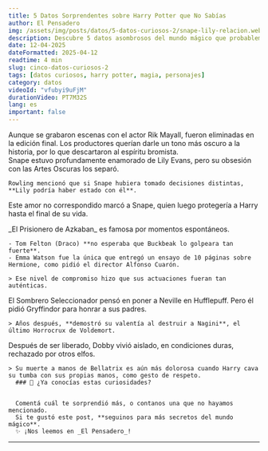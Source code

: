 ```yaml
---
title: 5 Datos Sorprendentes sobre Harry Potter que No Sabías
author: El Pensadero
img: /assets/img/posts/datos/5-datos-curiosos-2/snape-lily-relacion.webp
description: Descubre 5 datos asombrosos del mundo mágico que probablemente desconocías. ¡Te sorprenderán!
date: 12-04-2025
dateFormatted: 2025-04-12
readtime: 4 min
slug: cinco-datos-curiosos-2
tags: [datos curiosos, harry potter, magia, personajes]
category: datos
videoId: "vfubyi9uFjM"
durationVideo: PT7M32S
lang: es
important: false
---
```



<Article>
  <Section title="1. 🧻 **Peeves fue eliminado de las películas**">
    Aunque se grabaron escenas con el actor Rik Mayall, fueron eliminadas en la
    edición final. Los productores querían darle un tono más oscuro a la
    historia, por lo que descartaron al espíritu bromista.
  </Section>
  <Section title="2. 💔 **Snape y Lily podrían haber estado juntos**">
    Snape estuvo profundamente enamorado de Lily Evans, pero su obsesión con las Artes Oscuras los separó.

    Rowling mencionó que si Snape hubiera tomado decisiones distintas, **Lily podría haber estado con él**.

Este amor no correspondido marcó a Snape, quien luego protegería a Harry hasta el final de su vida.

  </Section>
  <Section title="3. 🎬 **La película con más improvisaciones**">
    _El Prisionero de Azkaban_ es famosa por momentos espontáneos.

    - Tom Felton (Draco) **no esperaba que Buckbeak lo golpeara tan fuerte**.
    - Emma Watson fue la única que entregó un ensayo de 10 páginas sobre Hermione, como pidió el director Alfonso Cuarón.

    > Ese nivel de compromiso hizo que sus actuaciones fueran tan auténticas.

  </Section>
  <Section title="4. 🦁 **Neville casi no fue Gryffindor**">
    El Sombrero Seleccionador pensó en poner a Neville en Hufflepuff. Pero él pidió Gryffindor para honrar a sus padres.

    > Años después, **demostró su valentía al destruir a Nagini**, el último Horrocrux de Voldemort.

  </Section>
  <Section title="5. 🧦 **Dobby tenía una historia aún más trágica**">
    Después de ser liberado, Dobby vivió aislado, en condiciones duras, rechazado por otros elfos.

    > Su muerte a manos de Bellatrix es aún más dolorosa cuando Harry cava su tumba con sus propias manos, como gesto de respeto.
      ### 📣 ¿Ya conocías estas curiosidades?


      Comentá cuál te sorprendió más, o contanos una que no hayamos mencionado.
      Si te gustó este post, **seguinos para más secretos del mundo mágico**.
      ✨ ¡Nos leemos en _El Pensadero_!

  </Section>
</Article>

---
